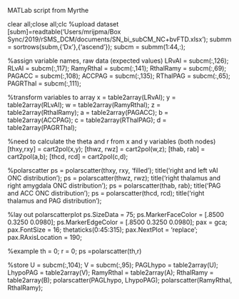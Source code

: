 MATLab script from Myrthe


clear all;close all;clc
%upload dataset
[subm]=readtable('Users/mrijpma/Box Sync/2019/rSMS_DCM/documents/SN_bi_subCM_NC+bvFTD.xlsx');
submm = sortrows(subm,{'Dx'},{'ascend'});
subcm = submm(1:44,:);

%assign variable names, raw data (expected values)
LRvAI = subcm(:,126);
RLvAI = subcm(:,117);
RamyRthal = subcm(:,141);
RthalRamy = subcm(:,69);
PAGACC = subcm(:,108);
ACCPAG = subcm(:,135); 
RThalPAG = subcm(:,65);
PAGRThal = subcm(:,111);

%transform variables to array
x = table2array(LRvAI);
y = table2array(RLvAI);
w = table2array(RamyRthal);
z = table2array(RthalRamy);
a = table2array(PAGACC);
b = table2array(ACCPAG);
c = table2array(RThalPAG);
d = table2array(PAGRThal);

%need to calculate the theta and r from x and y variables (both nodes)
[thxy,rxy] = cart2pol(x,y);
[thwz, rwz] = cart2pol(w,z);
[thab, rab] = cart2pol(a,b);
[thcd, rcd] = cart2pol(c,d);

%polarscatter
ps = polarscatter(thxy, rxy, 'filled'); title('right and left vAI ONC distribution');
ps = polarscatter(thwz, rwz); title('right thalamus and right amygdala ONC distribution');
ps = polarscatter(thab, rab); title('PAG and ACC ONC distribution');
ps = polarscatter(thcd, rcd); title('right thalamus and PAG distribution');

%lay out polarscatterplot
ps.SizeData = 75;
ps.MarkerFaceColor = [.8500 0.3250 0.0980];
ps.MarkerEdgeColor = [.8500 0.3250 0.0980];
pax = gca;
pax.FontSize = 16;
thetaticks(0:45:315);
pax.NextPlot = 'replace';
pax.RAxisLocation = 190;

%example
th = 0;
r = 0;
ps =polarscatter(th,r)

%store
U = subcm(:,104);
V = subcm(:,95);
PAGLhypo = table2array(U);
LhypoPAG = table2array(V);
RamyRthal = table2array(A);
RthalRamy = table2array(B);
polarscatter(PAGLhypo, LhypoPAG);
polarscatter(RamyRthal, RthalRamy);